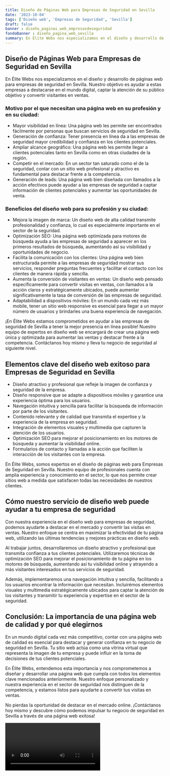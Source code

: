 ```yaml
---
title: Diseño de Páginas Web para Empresas de Seguridad en Sevilla
date: '2023-10-04'
tags: ['Diseño web', 'Empresas de Seguridad', 'Sevilla']
draft: false
banner : diseño_paginas_web_empresasdeseguridad
fondoBanner : diseño_pagina_web_sevilla
summary: En Élite Webs nos especializamos en el diseño y desarrollo de páginas web para empresas de seguridad en Sevilla. Nuestro objetivo es ayudar a estas empresas a destacarse en el mundo digital, captar la atención de su público objetivo y convertir visitantes en ventas.
---
```


## Diseño de Páginas Web para Empresas de Seguridad en Sevilla

En Élite Webs nos especializamos en el diseño y desarrollo de páginas web para empresas de seguridad en Sevilla. Nuestro objetivo es ayudar a estas empresas a destacarse en el mundo digital, captar la atención de su público objetivo y convertir visitantes en ventas.

### Motivo por el que necesitan una página web en su profesión y en su ciudad:

- Mayor visibilidad en línea: Una página web les permite ser encontrados fácilmente por personas que buscan servicios de seguridad en Sevilla.
- Generación de confianza: Tener presencia en línea da a las empresas de seguridad mayor credibilidad y confianza en los clientes potenciales.
- Ampliar alcance geográfico: Una página web les permite llegar a clientes potenciales tanto en Sevilla como en otras ciudades de la región.
- Competir en el mercado: En un sector tan saturado como el de la seguridad, contar con un sitio web profesional y atractivo es fundamental para destacar frente a la competencia.
- Generación de leads: Una página web bien diseñada con llamados a la acción efectivos puede ayudar a las empresas de seguridad a captar información de clientes potenciales y aumentar las oportunidades de venta.

### Beneficios del diseño web para su profesión y su ciudad:

- Mejora la imagen de marca: Un diseño web de alta calidad transmite profesionalidad y confianza, lo cual es especialmente importante en el sector de la seguridad.
- Optimización SEO: Una página web optimizada para motores de búsqueda ayuda a las empresas de seguridad a aparecer en los primeros resultados de búsqueda, aumentando así su visibilidad y oportunidades de negocio.
- Facilita la comunicación con los clientes: Una página web bien estructurada permite a las empresas de seguridad mostrar sus servicios, responder preguntas frecuentes y facilitar el contacto con los clientes de manera rápida y sencilla.
- Aumenta la conversión de visitantes en ventas: Un diseño web pensado específicamente para convertir visitas en ventas, con llamados a la acción claros y estratégicamente ubicados, puede aumentar significativamente la tasa de conversión de las empresas de seguridad.
- Adaptabilidad a dispositivos móviles: En un mundo cada vez más mobile, tener un sitio web responsive es esencial para llegar a un mayor número de usuarios y brindarles una buena experiencia de navegación.

¡En Élite Webs estamos comprometidos en ayudar a las empresas de seguridad de Sevilla a tener la mejor presencia en línea posible! Nuestro equipo de expertos en diseño web se encargará de crear una página web única y optimizada para aumentar las ventas y destacar frente a la competencia. Contáctanos hoy mismo y lleva tu negocio de seguridad al siguiente nivel.

<GifSeo />

<Cta />

## Elementos clave del diseño web exitoso para Empresas de Seguridad en Sevilla

- Diseño atractivo y profesional que refleje la imagen de confianza y seguridad de la empresa.
- Diseño responsive que se adapte a dispositivos móviles y garantice una experiencia óptima para los usuarios.
- Navegación intuitiva y sencilla para facilitar la búsqueda de información por parte de los visitantes.
- Contenido relevante y de calidad que transmita el expertise y la experiencia de la empresa en seguridad.
- Integración de elementos visuales y multimedia que capturen la atención de los usuarios.
- Optimización SEO para mejorar el posicionamiento en los motores de búsqueda y aumentar la visibilidad online.
- Formularios de contacto y llamadas a la acción que faciliten la interacción de los visitantes con la empresa.

En Élite Webs, somos expertos en el diseño de páginas web para Empresas de Seguridad en Sevilla. Nuestro equipo de profesionales cuenta con amplia experiencia y conocimiento en el sector, lo que nos permite crear sitios web a medida que satisfacen todas las necesidades de nuestros clientes.

## Cómo nuestro servicio de diseño web puede ayudar a tu empresa de seguridad

Con nuestra experiencia en el diseño web para empresas de seguridad, podemos ayudarte a destacar en el mercado y convertir las visitas en ventas. Nuestro enfoque se centra en maximizar la efectividad de tu página web, utilizando las últimas tendencias y mejores prácticas en diseño web.

Al trabajar juntos, desarrollaremos un diseño atractivo y profesional que transmita confianza a tus clientes potenciales. Utilizaremos técnicas de optimización SEO para mejorar el posicionamiento de tu página en los motores de búsqueda, aumentando así tu visibilidad online y atrayendo a más visitantes interesados en tus servicios de seguridad.

Además, implementaremos una navegación intuitiva y sencilla, facilitando a los usuarios encontrar la información que necesitan. Incluirémos elementos visuales y multimedia estratégicamente ubicados para captar la atención de los visitantes y transmitir tu experiencia y expertise en el sector de la seguridad.

## Conclusión: La importancia de una página web de calidad y por qué elegirnos

En un mundo digital cada vez más competitivo, contar con una página web de calidad es esencial para destacar y generar confianza en tu negocio de seguridad en Sevilla. Tu sitio web actúa como una vitrina virtual que representa la imagen de tu empresa y puede influir en la toma de decisiones de tus clientes potenciales.

En Élite Webs, entendemos esta importancia y nos comprometemos a diseñar y desarrollar una página web que cumpla con todos los elementos clave mencionados anteriormente. Nuestro enfoque personalizado y nuestra experiencia en el sector de seguridad nos distinguen de la competencia, y estamos listos para ayudarte a convertir tus visitas en ventas.

No pierdas la oportunidad de destacar en el mercado online. ¡Contáctanos hoy mismo y descubre cómo podemos impulsar tu negocio de seguridad en Sevilla a través de una página web exitosa!

<Video />

<CtaBot job='Empresas de Seguridad' city='Sevilla'/>

<Gmaps query='Sevilla+españa+maps' />
